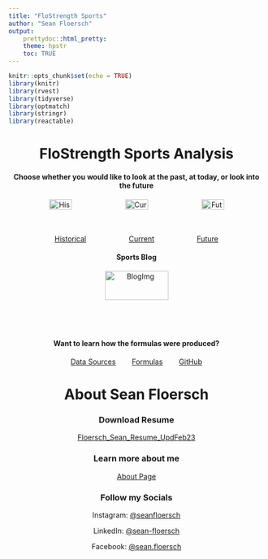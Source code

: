 ```yaml
---
title: "FloStrength Sports"
author: "Sean Floersch"
output:
    prettydoc::html_pretty:
    theme: hpstr
    toc: TRUE
---
```


```r
knitr::opts_chunk$set(echo = TRUE)
library(knitr)
library(rvest)
library(tidyverse)
library(optmatch)
library(stringr)
library(reactable)
```

<center>

# FloStrength Sports Analysis

#### Choose whether you would like to look at the past, at today, or look into the future

<div style="width:500px; height:230px">

[![HistoryImg](/Users/seanfloersch/FloStrength/FloStrengthApp/img/historysports.png){width=30%}](https://seanfloersch.shinyapps.io/FloStrengthHistory/){target="_blank"}[![CurrentImg](/Users/seanfloersch/FloStrength/FloStrengthApp/img/currentsports.png){width=30%}](https://seanfloersch.shinyapps.io/FloStrengthCurrent/){target="_blank"}[![FutureImg](/Users/seanfloersch/FloStrength/FloStrengthApp/img/futuresports.png){width=30%}](https://seanfloersch.shinyapps.io/FloStrengthFuture/){target="_blank"}
[Historical](https://seanfloersch.shinyapps.io/FloStrengthHistory/){target="_blank"}&emsp;&emsp;&emsp;&emsp;&emsp;&emsp;[Current](https://seanfloersch.shinyapps.io/FloStrengthCurrent/){target="_blank"}&emsp;&emsp;&emsp;&emsp;&emsp;&emsp;[Future](https://seanfloersch.shinyapps.io/FloStrengthFuture/){target="_blank"}


#### Sports Blog

<center>

[![BlogImg](/Users/seanfloersch/FloStrength/FloStrengthApp/img/sportsblog.jpeg){width=50%}](https://flostrengthsports.blogspot.com)

#### Want to learn how the formulas were produced?

<a href="https://rpubs.com/seanfloersch/flostrengthsports-datasources" target="_blank">Data Sources</a>&emsp;&emsp; <a href="https://rpubs.com/seanfloersch/flostrength-formulas" target="_blank">Formulas</a>&emsp;&emsp; <a href="https://github.com/seanfloersch/FloStrengthSports" target="_blank">GitHub</a> 

<center>

# About Sean Floersch 

### Download Resume

<a href="https://github.com/seanfloersch/FloStrengthSports/blob/main/Resume_Sean_Floersch_Feb2023.pdf" target="_blank">Floersch_Sean_Resume_UpdFeb23</a> 

### Learn more about me

<a href="https://rpubs.com/seanfloersch/AboutSean" target="_blank">About Page</a>  

### Follow my Socials
Instagram: <a href="https://www.instagram.com/seanfloersch/?hl=en" target="_blank">@seanfloersch</a> 

LinkedIn: <a href="https://www.linkedin.com/in/sean-floersch-19258a243/" target="_blank">@sean-floersch</a> 

Facebook: <a href="https://www.facebook.com/sean.floersch" target="_blank">@sean.floersch</a> 

